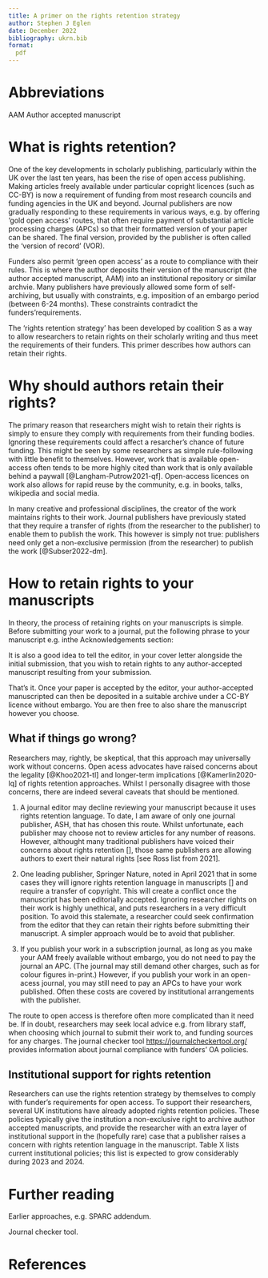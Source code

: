 ```yaml
---
title: A primer on the rights retention strategy
author: Stephen J Eglen
date: December 2022
bibliography: ukrn.bib
format:
  pdf
---
```



# Abbreviations

AAM Author accepted manuscript

# What is rights retention?

One of the key developments in scholarly publishing, particularly
within the UK over the last ten years, has been the rise of open
access publishing.  Making articles freely available under
particular copright licences (such as CC-BY) is now a requirement of
funding from most research councils and funding agencies in the UK and
beyond.  Journal publishers are now gradually responding to these
requirements in various ways, e.g. by offering 'gold open access'
routes, that often require payment of substantial article processing
charges (APCs) so that their formatted version of your paper can be
shared.  The final version, provided by the publisher is often called
the 'version of record' (VOR).

Funders also permit 'green open access' as a route to compliance with
their rules.  This is where the author deposits their version of the
manuscript (the author accepted manuscript, AAM) into an institutional
repository or similar archvie.  Many publishers have previously
allowed some form of self-archiving, but usually with constraints,
e.g. imposition of an embargo period (between 6-24 months).  These
constraints contradict the funders'requirements.

The 'rights retention strategy' has been developed by coalition S as a
way to allow researchers to retain rights on their scholarly writing
and thus meet the requirements of their funders.  This primer
describes how authors can retain their rights.


# Why should authors retain their rights?

The primary reason that researchers might wish to retain their rights
is simply to ensure they comply with requirements from their funding
bodies.  Ignoring these requirements could affect a resarcher's chance
of future funding.  This might be seen by some researchers as simple
rule-following with little benefit to themselves.  However, work that
is available open-access often tends to be more highly cited than work
that is only available behind a paywall [@Langham-Putrow2021-qf].
Open-access licences on work also allows for rapid reuse by the
community, e.g. in books, talks, wikipedia and social media.

In many creative and professional disciplines, the creator of the work
maintains rights to their work.  Journal publishers have previously
stated that they require a transfer of rights (from the researcher to
the publisher) to enable them to publish the work.  This however is
simply not true: publishers need only get a non-exclusive permission
(from the researcher) to publish the work [@Subser2022-dm].

# How to retain rights to your manuscripts

In theory, the process of retaining rights on your manuscripts is
simple.  Before submitting your work to a journal, put the following
phrase to your manuscript e.g. inthe Acknowledgements
section:

It is also a good idea to tell the editor, in your cover letter
alongside the initial submission, that you wish to retain rights to
any author-accepted manuscript resulting from your submission.

That's it.  Once your paper is accepted by the editor, your
author-accepted manuscripted can then be deposited in a suitable
archive under a CC-BY licence without embargo.  You are then free to
also share the manuscript however you choose.

## What if things go wrong?

Researchers may, rightly, be skeptical, that this approach may
universally work without concerns.  Open acess advocates have raised
concerns about the legality [@Khoo2021-tl] and longer-term
implications [@Kamerlin2020-lq] of rights retention approaches.
Whilst I personally disagree with those concerns, there are indeed
several caveats that should be mentioned.

1. A journal editor may decline reviewing your manuscript because it
   uses rights retention language.  To date, I am aware of only one
   journal publisher, ASH, that has chosen this route.  Whilst
   unfortunate, each publisher may choose not to review articles for
   any number of reasons.  However, althought many traditional
   publishers have voiced their concerns about rights retention [],
   those same publishers are allowing authors to exert their natural
   rights [see Ross list from 2021].

2. One leading publisher, Springer Nature, noted in April 2021 that in
   some cases they will ignore rights retention language in
   manuscripts [] and require a transfer of copyright.  This will 
   create a conflict once the manuscript has been
   editorially accepted.  Ignoring researcher rights on their work is
   highly unethical, and puts researchers in a very difficult
   position.  To avoid this stalemate, a researcher could seek
   confirmation from the editor that they can retain their rights
   before submitting their manuscript.  A simpler approach would be to
   avoid that publisher.
   
3. If you publish your work in a subscription journal, as long as you
   make your AAM freely available without embargo, you do not need to
   pay the journal an APC.  (The journal may still demand other
   charges, such as for colour figures in-print.)  However, if you
   publish your work in an open-acess journal, you may still need to
   pay an APCs to have your work published.  Often these costs are
   covered by institutional arrangements with the publisher.


The route to open access is therefore often more complicated than it
need be.  If in doubt, researchers may seek local advice e.g. from
library staff, when choosing which journal to submit their work to,
and funding sources for any charges. The journal checker tool
<https://journalcheckertool.org/> provides information about journal
compliance with funders' OA policies.


## Institutional support for rights retention

Researchers can use the rights retention strategy by themselves to
comply with funder's requirements for open access.  To support their
researchers, several UK institutions have already adopted rights
retention policies.  These policies typically give the institution a
non-exclusive right to archive author accepted manuscripts, and
provide the researcher with an extra layer of institutional support in
the (hopefully rare) case that a publisher raises a concern with
rights retention language in the manuscript.  Table X lists current
institutional policies; this list is expected to grow considerably
during 2023 and 2024.


# Further reading


Earlier approaches, e.g. SPARC addendum.


Journal checker tool.

# References

::: {#refs}
:::

